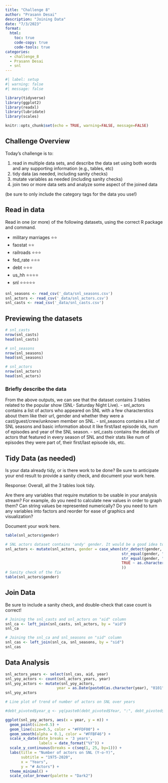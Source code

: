 ```yaml
---
title: "Challenge 8"
author: "Prasann Desai"
description: "Joining Data"
date: "7/3/2023"
format:
  html:
    toc: true
    code-copy: true
    code-tools: true
categories:
  - challenge_8
  - Prasann Desai
  - snl
---
```


```r
#| label: setup
#| warning: false
#| message: false

library(tidyverse)
library(ggplot2)
library(readxl)
library(lubridate)
library(scales)

knitr::opts_chunk$set(echo = TRUE, warning=FALSE, message=FALSE)
```

## Challenge Overview

Today's challenge is to:

1)  read in multiple data sets, and describe the data set using both words and any supporting information (e.g., tables, etc)
2)  tidy data (as needed, including sanity checks)
3)  mutate variables as needed (including sanity checks)
4)  join two or more data sets and analyze some aspect of the joined data

(be sure to only include the category tags for the data you use!)

## Read in data

Read in one (or more) of the following datasets, using the correct R package and command.

  - military marriages ⭐⭐
  - faostat ⭐⭐
  - railroads  ⭐⭐⭐
  - fed_rate ⭐⭐⭐
  - debt ⭐⭐⭐
  - us_hh ⭐⭐⭐⭐
  - snl ⭐⭐⭐⭐⭐

```r
snl_seasons <- read_csv('_data/snl_seasons.csv')
snl_actors <- read_csv('_data/snl_actors.csv')
snl_casts <- read_csv('_data/snl_casts.csv')
```
## Previewing the datasets

```r
# snl_casts
nrow(snl_casts)
head(snl_casts)
```
```r
# snl_seasons
nrow(snl_seasons)
head(snl_seasons)
```
```r
# snl_actors
nrow(snl_actors)
head(snl_actors)
```

### Briefly describe the data

From the above outputs, we can see that the dataset contains 3 tables related to the popular show (SNL- Saturday Night Live).
- snl_actors contains a list of actors who appeared on SNL with a few characterstics about them like their url, gender and whether they were a cast/guest/crew/unknown member on SNL.
- snl_seasons contains a list of SNL seasons and basic information about it like first/last episode ids, num of episodes and year of the SNL season.
- snl_casts contains the details of actors that featured in every season of SNL and their stats like num of episodes they were part of, their first/last episode ids, etc. 


## Tidy Data (as needed)

Is your data already tidy, or is there work to be done? Be sure to anticipate your end result to provide a sanity check, and document your work here.

Response: Overall, all the 3 tables look tidy.

Are there any variables that require mutation to be usable in your analysis stream? For example, do you need to calculate new values in order to graph them? Can string values be represented numerically? Do you need to turn any variables into factors and reorder for ease of graphics and visualization?

Document your work here.

```r
table(snl_actors$gender)
```

```r
# SNL actors dataset contains 'andy' gender. It would be a good idea to replace these instances with 'unknown'.
snl_actors <- mutate(snl_actors, gender = case_when(str_detect(gender, "andy") ~ "unknown",
                                                    str_equal(gender, "female") ~ "female",
                                                    str_equal(gender, "male") ~ "male",
                                                    TRUE ~ as.character(gender)
                                                    ))
# Sanity check of the fix
table(snl_actors$gender)
```

## Join Data

Be sure to include a sanity check, and double-check that case count is correct!

```r
# Joining the snl_casts and snl_actors on "aid" column
snl_ca <- left_join(snl_casts, snl_actors, by = "aid")
snl_ca
```

```r
# Joining the snl_ca and snl_seasons on "sid" column
snl_cas <- left_join(snl_ca, snl_seasons, by = "sid")
snl_cas
```

## Data Analysis

```r
snl_actors_years <- select(snl_cas, aid, year)
snl_yoy_actors <- count(snl_actors_years, year)
snl_yoy_actors <- mutate(snl_yoy_actors, 
                       year = as.Date(paste0(as.character(year), "0101"),format = "%Y%m%d"))
snl_yoy_actors
```

```r
# Line plot of trend of number of actors on SNL over years

#debt_pivoted$year_q <- yq(paste0(debt_pivoted$Year, ":", debt_pivoted$Quarter))

ggplot(snl_yoy_actors, aes(x = year, y = n)) +
  geom_point(size=0.5) +
  geom_line(size=0.5, color = "#FFDF00") +
  geom_smooth(alpha = 0.1, color = "#FFBF46") + 
  scale_x_date(date_breaks = '3 years',
               labels = date_format("%Y")) +
  scale_y_continuous(breaks = c(seq(1, 25, by=1))) +
  labs(title = "Number of actors on SNL (Y-o-Y)",
       subtitle = "1975-2020",
       x = "Years",
       y = "# Actors") +
  theme_minimal() +
  scale_color_brewer(palette = "Dark2")
```